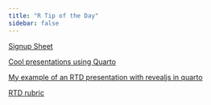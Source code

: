 ```yaml
---
title: "R Tip of the Day"
sidebar: false
---
```

  
[Signup Sheet](https://docs.google.com/spreadsheets/d/1oENsYJXmCZQkwzvagSiJItajHgUSPuckSdrn_3CaBYI/edit?usp=sharing)

[Cool presentations using Quarto](https://github.com/proback/264_fall_2024/blob/main/quarto_presentations/revealjs-demo.qmd)

[My example of an RTD presentation with revealjs in quarto](https://github.com/proback/R-Tip-of-the-Day-example/blob/main/rtd_example.qmd)

[RTD rubric](https://drive.google.com/file/d/1W-IpuJvUS0x94iNdJfEmomo4tziPtvxA/view?usp=sharing)
